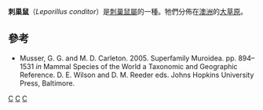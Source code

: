{{Speciesbox
| genus = Leporillus
| species = conditor
| image = Greater Sticknest Rat.JPG
| status = NT
| status_system = IUCN
| trend = stable
| status_ref = <ref name=IUCN>{{IUCN|version=2016.2|assessors=Woinarski, J. & Burbidge, A.A.|year=2016|id=11634|title=Leporillus conditor|downloaded=2018.08.04}}</ref>
| authority = (Sturt, 1848)
}}

'''刺巢鼠'''（''Leporillus conditor''）是[[刺巢鼠屬|刺巢鼠屬]]的一種。牠們分佈在[[澳洲|澳洲]]的[[大草原|大草原]]。

==參考==
{{reflist}}
* Musser, G. G. and M. D. Carleton. 2005. Superfamily Muroidea. pp. 894–1531 ''in'' Mammal Species of the World a Taxonomic and Geographic Reference. D. E. Wilson and D. M. Reeder eds. Johns Hopkins University Press, Baltimore.
{{Taxonbar|from=Q1766328}}

[[Category:刺巢鼠屬|C]]
[[Category:澳大利亞哺乳動物|C]]
[[Category:1848年描述的动物|C]]